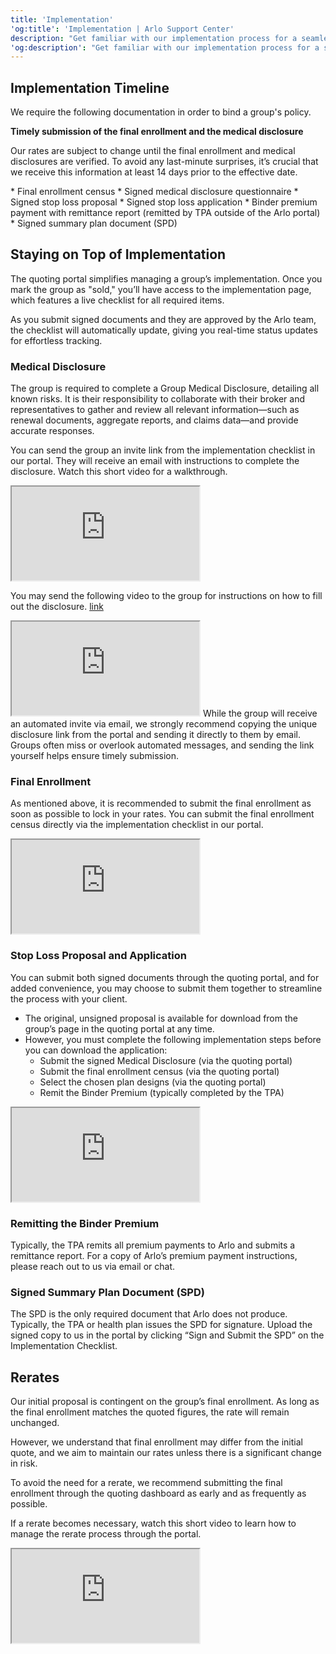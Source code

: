 ```yaml
---
title: 'Implementation'
'og:title': 'Implementation | Arlo Support Center'
description: "Get familiar with our implementation process for a seamless policy binding experience for your group"
'og:description': "Get familiar with our implementation process for a seamless policy binding experience for your group"
---
```


## Implementation Timeline
We require the following documentation in order to bind a group's policy. 

<Warning>
  <b>Timely submission of the final enrollment and the medical disclosure</b>
  
  Our rates are subject to change until the final enrollment and medical disclosures are verified. To avoid any last-minute surprises, it’s crucial that we receive this information at least 14 days prior to the effective date.
</Warning>

<Steps>
  <Step title="14 days prior to the effective date">
    * Final enrollment census 
    * Signed medical disclosure questionnaire 
  </Step>
  <Step title="Within 31 days of effective date">
    * Signed stop loss proposal 
    * Signed stop loss application
    * Binder premium payment with remittance report (remitted by TPA outside of the Arlo portal) 
  </Step>
  <Step title="Within 60 days of effective date">
    * Signed summary plan document (SPD) 
  </Step>
</Steps>


## Staying on Top of Implementation
The quoting portal simplifies managing a group’s implementation. Once you mark the group as "sold," you’ll have access to the implementation page, which features a live checklist for all required items.

<Tip>
  As you submit signed documents and they are approved by the Arlo team, the checklist will automatically update, giving you real-time status updates for effortless tracking.
</Tip>

### Medical Disclosure
The group is required to complete a Group Medical Disclosure, detailing all known risks. It is their responsibility to collaborate with their broker and representatives to gather and review all relevant information—such as renewal documents, aggregate reports, and claims data—and provide accurate responses.

You can send the group an invite link from the implementation checklist in our portal. They will receive an email with instructions to complete the disclosure. Watch this short video for a walkthrough.

<iframe className="w-full aspect-video" src="https://www.loom.com/embed/00eb1eb5a4c14b7a8ba028e6f6e1c6ab"></iframe>

You may send the following video to the group for instructions on how to fill out the disclosure. [link](https://www.loom.com/share/a6223580ae5f42d18e32c7b68515fa15?sid=0e800a3c-46d0-4c4c-837f-cb436574993f)

<iframe className="w-full aspect-video" src="https://www.loom.com/embed/a6223580ae5f42d18e32c7b68515fa15"></iframe>

<Warning>
While the group will receive an automated invite via email, we strongly recommend copying the unique disclosure link from the portal and sending it directly to them by email. Groups often miss or overlook automated messages, and sending the link yourself helps ensure timely submission. 
</Warning>


### Final Enrollment
As mentioned above, it is recommended to submit the final enrollment as soon as possible to lock in your rates. You can submit the final enrollment census directly via the implementation checklist in our portal.

<iframe className="w-full aspect-video" src="https://www.loom.com/embed/8eeb7ab7dd0a4a2d93328d79a6efb37e?sid=0bf5e21e-4d38-4393-b5ad-ea117d8d3e0d"></iframe>


### Stop Loss Proposal and Application
You can submit both signed documents through the quoting portal, and for added convenience, you may choose to submit them together to streamline the process with your client.

* The original, unsigned proposal is available for download from the group’s page in the quoting portal at any time.
* However, you must complete the following implementation steps before you can download the application:
  * Submit the signed Medical Disclosure (via the quoting portal)
  * Submit the final enrollment census (via the quoting portal)
  * Select the chosen plan designs (via the quoting portal)
  * Remit the Binder Premium (typically completed by the TPA)

<iframe className="w-full aspect-video" src="https://www.loom.com/embed/c9eb93a6792d4e3c9b861397eff36133?sid=a35be3ad-e061-46f8-923c-82a8056d9040"></iframe>


### Remitting the Binder Premium 
Typically, the TPA remits all premium payments to Arlo and submits a remittance report. For a copy of Arlo’s premium payment instructions, please reach out to us via email or chat. 


### Signed Summary Plan Document (SPD)
The SPD is the only required document that Arlo does not produce. Typically, the TPA or health plan issues the SPD for signature. Upload the signed copy to us in the portal by clicking “Sign and Submit the SPD” on the Implementation Checklist. 


## Rerates
Our initial proposal is contingent on the group’s final enrollment. As long as the final enrollment matches the quoted figures, the rate will remain unchanged.

However, we understand that final enrollment may differ from the initial quote, and we aim to maintain our rates unless there is a significant change in risk.

To avoid the need for a rerate, we recommend submitting the final enrollment through the quoting dashboard as early and as frequently as possible.

If a rerate becomes necessary, watch this short video to learn how to manage the rerate process through the portal.

<iframe className="w-full aspect-video" src="https://www.loom.com/embed/5988c1dafa30477ab987ea1943053b79"></iframe>
